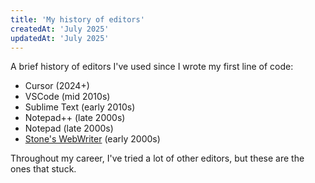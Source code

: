 ```yaml
---
title: 'My history of editors'
createdAt: 'July 2025'
updatedAt: 'July 2025'
---
```


A brief history of editors I've used since I wrote my first line of code:

- Cursor (2024+)
- VSCode (mid 2010s)
- Sublime Text (early 2010s)
- Notepad++ (late 2000s)
- Notepad (late 2000s)
- [Stone's WebWriter](https://danskedosklassikere.blogspot.com/2022/02/stones-webwriter.html) (early
  2000s)

Throughout my career, I've tried a lot of other editors, but these are the ones that stuck.
